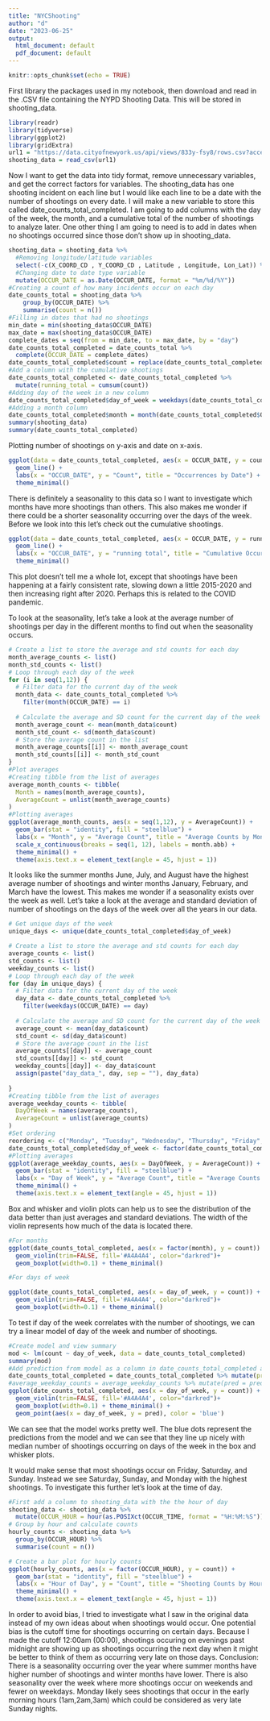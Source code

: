 ---
title: "NYCShooting"
author: "d"
date: "2023-06-25"
output:
  html_document: default
  pdf_document: default
---

```{r setup, include=FALSE}
knitr::opts_chunk$set(echo = TRUE)
```

First library the packages used in my notebook, then download and read in the .CSV file containing the NYPD Shooting Data. This will be stored in shooting_data.

```{r NYPD_CVS_Data_Import}
library(readr)
library(tidyverse)
library(ggplot2)
library(gridExtra)
url1 = "https://data.cityofnewyork.us/api/views/833y-fsy8/rows.csv?accessType=DOWNLOAD"
shooting_data = read_csv(url1)
```

Now I want to get the data into tidy format, remove unnecessary variables, and get the correct factors for variables. The shooting_data has one shooting incident on each line but I would like each line to be a date with the number of shootings on every date. I will make a new variable to store this called date_counts_total_completed. I am going to add columns with the day of the week, the month, and a cumulative total of the number of shootings to analyze later. One other thing I am going to need is to add in dates when no shootings occurred since those don't show up in shooting_data.

```{r tidy_shooting_data}
shooting_data = shooting_data %>%
  #Removing longitude/latitude variables
  select(-c(X_COORD_CD , Y_COORD_CD , Latitude , Longitude, Lon_Lat)) %>%
  #Changing date to date type variable
  mutate(OCCUR_DATE = as.Date(OCCUR_DATE, format = "%m/%d/%Y"))
#Creating a count of how many incidents occur on each day
date_counts_total = shooting_data %>%
    group_by(OCCUR_DATE) %>%
    summarise(count = n())
#Filling in dates that had no shootings
min_date = min(shooting_data$OCCUR_DATE)
max_date = max(shooting_data$OCCUR_DATE)
complete_dates = seq(from = min_date, to = max_date, by = "day")
date_counts_total_completed = date_counts_total %>%
  complete(OCCUR_DATE = complete_dates)
date_counts_total_completed$count = replace(date_counts_total_completed$count, is.na(date_counts_total_completed$count), 0)
#Add a column with the cumulative shootings
date_counts_total_completed <- date_counts_total_completed %>%
  mutate(running_total = cumsum(count))
#Adding day of the week in a new column
date_counts_total_completed$day_of_week = weekdays(date_counts_total_completed$OCCUR_DATE)
#Adding a month column
date_counts_total_completed$month = month(date_counts_total_completed$OCCUR_DATE)
summary(shooting_data)
summary(date_counts_total_completed)
```

Plotting number of shootings on y-axis and date on x-axis.

```{r plotting_shootings}
ggplot(data = date_counts_total_completed, aes(x = OCCUR_DATE, y = count)) +
  geom_line() +
  labs(x = "OCCUR_DATE", y = "Count", title = "Occurrences by Date") +
  theme_minimal()
```

There is definitely a seasonality to this data so I want to investigate which months have more shootings than others. This also makes me wonder if there could be a shorter seasonality occurring over the days of the week. Before we look into this let's check out the cumulative shootings.

```{r plotting_cumulative_shootings}
ggplot(data = date_counts_total_completed, aes(x = OCCUR_DATE, y = running_total)) +
  geom_line() +
  labs(x = "OCCUR_DATE", y = "running total", title = "Cumulative Occurrences by Date") +
  theme_minimal()
```

This plot doesn't tell me a whole lot, except that shootings have been happening at a fairly consistent rate, slowing down a little 2015-2020 and then increasing right after 2020. Perhaps this is related to the COVID pandemic. 

To look at the seasonality, let's take a look at the average number of shootings per day in the different months to find out when the seasonality occurs.

```{r per_month}

# Create a list to store the average and std counts for each day
month_average_counts <- list()
month_std_counts <- list()
# Loop through each day of the week
for (i in seq(1,12)) {
  # Filter data for the current day of the week
  month_data <- date_counts_total_completed %>%
    filter(month(OCCUR_DATE) == i)
  
  # Calculate the average and SD count for the current day of the week
  month_average_count <- mean(month_data$count)
  month_std_count <- sd(month_data$count)
  # Store the average count in the list
  month_average_counts[[i]] <- month_average_count
  month_std_counts[[i]] <- month_std_count
}
#Plot averages
#Creating tibble from the list of averages
average_month_counts <- tibble(
  Month = names(month_average_counts),
  AverageCount = unlist(month_average_counts)
)
#Plotting averages
ggplot(average_month_counts, aes(x = seq(1,12), y = AverageCount)) +
  geom_bar(stat = "identity", fill = "steelblue") +
  labs(x = "Month", y = "Average Count", title = "Average Counts by Month") +
  scale_x_continuous(breaks = seq(1, 12), labels = month.abb) +
  theme_minimal() +
  theme(axis.text.x = element_text(angle = 45, hjust = 1))

```

It looks like the summer months June, July, and August have the highest average number of shootings and winter months January, February, and March have the lowest. This makes me wonder if a seasonality exists over the week as well.
Let's take a look at the average and standard deviation of number of shootings on the days of the week over all the years in our data.

```{r day_of_week}
# Get unique days of the week
unique_days <- unique(date_counts_total_completed$day_of_week)

# Create a list to store the average and std counts for each day
average_counts <- list()
std_counts <- list()
weekday_counts <- list()
# Loop through each day of the week
for (day in unique_days) {
  # Filter data for the current day of the week
  day_data <- date_counts_total_completed %>%
    filter(weekdays(OCCUR_DATE) == day)
  
  # Calculate the average and SD count for the current day of the week
  average_count <- mean(day_data$count)
  std_count <- sd(day_data$count)
  # Store the average count in the list
  average_counts[[day]] <- average_count
  std_counts[[day]] <- std_count
  weekday_counts[[day]] <- day_data$count
  assign(paste("day_data_", day, sep = ""), day_data)
  
}
#Creating tibble from the list of averages
average_weekday_counts <- tibble(
  DayOfWeek = names(average_counts),
  AverageCount = unlist(average_counts)
)
#Set ordering
reordering <- c("Monday", "Tuesday", "Wednesday", "Thursday", "Friday", "Saturday", "Sunday")
date_counts_total_completed$day_of_week <- factor(date_counts_total_completed$day_of_week, levels = reordering)
#Plotting averages
ggplot(average_weekday_counts, aes(x = DayOfWeek, y = AverageCount)) +
  geom_bar(stat = "identity", fill = "steelblue") +
  labs(x = "Day of Week", y = "Average Count", title = "Average Counts by Day of Week") +
  theme_minimal() +
  theme(axis.text.x = element_text(angle = 45, hjust = 1))
```

Box and whisker and violin plots can help us to see the distribution of the data better than just averages and standard deviations. The width of the violin represents how much of the data is located there. 

```{r month_boxwhiskerviolinplots}
#For months
ggplot(date_counts_total_completed, aes(x = factor(month), y = count)) +
  geom_violin(trim=FALSE, fill='#A4A4A4', color="darkred")+
  geom_boxplot(width=0.1) + theme_minimal()
```

```{r day_boxwhiskerviolinplots}
#For days of week

ggplot(date_counts_total_completed, aes(x = day_of_week, y = count)) +
  geom_violin(trim=FALSE, fill='#A4A4A4', color="darkred")+
  geom_boxplot(width=0.1) + theme_minimal()
```

To test if day of the week correlates with the number of shootings, we can try a linear model of day of the week and number of shootings.

```{r test_model_day_of_week}
#Create model and view summary
mod <- lm(count ~ day_of_week, data = date_counts_total_completed)
summary(mod)
#Add prediction from model as a column in date_counts_total_completed and average_counts
date_counts_total_completed = date_counts_total_completed %>% mutate(pred = predict(mod))
#average_weekday_counts = average_weekday_counts %>% mutate(pred = predict(mod))
ggplot(date_counts_total_completed, aes(x = day_of_week, y = count)) +
  geom_violin(trim=FALSE, fill='#A4A4A4', color="darkred")+
  geom_boxplot(width=0.1) + theme_minimal() +
  geom_point(aes(x = day_of_week, y = pred), color = 'blue')

```
We can see that the model works pretty well. The blue dots represent the predictions from the model and we can see that they line up nicely with median number of shootings occurring on days of the week in the box and whisker plots.

It would make sense that most shootings occur on Friday, Saturday, and Sunday. Instead we see Saturday, Sunday, and Monday with the highest shootings. To investigate this further let's look at the time of day.

```{r time_of_day}
#First add a column to shooting_data with the the hour of day
shooting_data <- shooting_data %>%
  mutate(OCCUR_HOUR = hour(as.POSIXct(OCCUR_TIME, format = "%H:%M:%S")))
# Group by hour and calculate counts
hourly_counts <- shooting_data %>%
  group_by(OCCUR_HOUR) %>%
  summarise(count = n())

# Create a bar plot for hourly counts
ggplot(hourly_counts, aes(x = factor(OCCUR_HOUR), y = count)) +
  geom_bar(stat = "identity", fill = "steelblue") +
  labs(x = "Hour of Day", y = "Count", title = "Shooting Counts by Hour") +
  theme_minimal() +
  theme(axis.text.x = element_text(angle = 45, hjust = 1))

```

In order to avoid bias, I tried to investigate what I saw in the original data instead of my own ideas about when shootings would occur. One potential bias is the cutoff time for shootings occurring on certain days. Because I made the cutoff 12:00am (00:00), shootings occuring on evenings past midnight are showing up as shootings occurring the next day when it might be better to think of them as occurring very late on those days.
Conclusion: There is a seasonality occurring over the year where summer months have higher number of shootings and winter months have lower. There is also seasonality over the week where more shootings occur on weekends and fewer on weekdays. Monday likely sees shootings that occur in the early morning hours (1am,2am,3am) which could be considered as very late Sunday nights.

